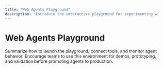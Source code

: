 ```yaml
---
title: "Web Agents Playground"
description: "Introduce the interactive playground for experimenting with Autoppia web agents."
---
```


# Web Agents Playground

Summarize how to launch the playground, connect tools, and monitor agent behavior. Encourage teams to use this environment for demos, prototyping, and validation before promoting agents to production.
